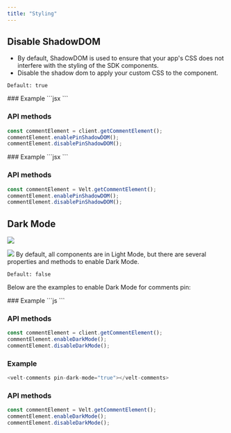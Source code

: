 ```yaml
---
title: "Styling"
---
```


## Disable ShadowDOM
- By default, ShadowDOM is used to ensure that your app's CSS does not interfere with the styling of the SDK components.
- Disable the shadow dom to apply your custom CSS to the component.

`Default: true`


<Tabs>

<Tab title="React / Next.js">
### Example
```jsx 
<VeltComments pinShadowDOM={false} />
```

### API methods

```jsx
const commentElement = client.getCommentElement();
commentElement.enablePinShadowDOM();
commentElement.disablePinShadowDOM();
```

</Tab>

<Tab title="HTML">
### Example
```jsx
<velt-comments pin-shadow-dom="false"></velt-comments>
```

### API methods

```jsx
const commentElement = Velt.getCommentElement();
commentElement.enablePinShadowDOM();
commentElement.disablePinShadowDOM();
```
</Tab>
</Tabs>

## Dark Mode
![](/images/customization/velt-comment-pin-1.png)

![](/images/customization/velt-comment-pin-2.png)
By default, all components are in Light Mode, but there are several properties and methods to enable Dark Mode.

`Default: false`

Below are the examples to enable Dark Mode for comments pin:

<Tabs>

<Tab title="React / Next.js">
### Example
```js
<VeltComments pinDarkMode={true}/>
```

### API methods

```jsx
const commentElement = client.getCommentElement();
commentElement.enableDarkMode();
commentElement.disableDarkMode();
```

</Tab>

<Tab title="HTML">


### Example
```js
<velt-comments pin-dark-mode="true"></velt-comments>
```

### API methods

```jsx
const commentElement = Velt.getCommentElement();
commentElement.enableDarkMode();
commentElement.disableDarkMode();
```

</Tab>

</Tabs>
